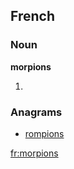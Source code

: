 ==French==

===Noun===
'''morpions''' {{m}}

# {{plural of|[[morpion]]|lang=fr}}

===Anagrams===
* [[rompions#French|rompions]]

[[fr:morpions]]